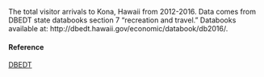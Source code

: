 The total visitor arrivals to Kona, Hawaii from 2012-2016. Data comes from DBEDT state databooks section 7 “recreation and travel.” Databooks available at: http://dbedt.hawaii.gov/economic/databook/db2016/.

#### Reference

[DBEDT](http://dbedt.hawaii.gov/economic/databook/db2016/)